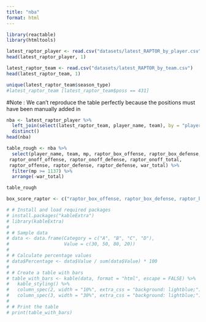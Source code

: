 ```yaml
---
title: "nba"
format: html
---
```



```r
library(reactable)
library(htmltools)
```

```r
latest_raptor_player <- read.csv("datasets/latest_RAPTOR_by_player.csv") 
head(latest_raptor_player, 1)

latest_raptor_team <- read.csv("datasets/latest_RAPTOR_by_team.csv") 
head(latest_raptor_team, 1)
```

```r
unique(latest_raptor_team$season_type) 
#latest_raptor_team [latest_raptor_team$poss == 431]
```

 #Note : We can't reproduce the table perfectly because the positions must have been manually added in

```r
nba <- latest_raptor_player %>% 
  left_join(select(latest_raptor_team, player_name, team), by = "player_name") %>% 
  distinct()
head(nba)
```

```r
table_rough <- nba %>% 
  select(player_name, team, mp, raptor_box_offense, raptor_box_defense, raptor_box_total,
 raptor_onoff_offense, raptor_onoff_defense, raptor_onoff_total, 
 raptor_offense, raptor_defense, raptor_defense, war_total) %>% 
  filter(mp >= 1137) %>% 
  arrange(-war_total)

table_rough
```

```r
box_score_raptor <- c("raptor_box_offense, raptor_box_defense, raptor_box_total")

```



```r
# # Install and load required packages
# install.packages("kableExtra")
# library(kableExtra)
# 
# # Sample data
# data <- data.frame(Category = c("A", "B", "C", "D"),
#                    Value = c(30, 50, 80, 20))
# 
# # Calculate percentage values
# data$Percentage <- data$Value / sum(data$Value) * 100
# 
# # Create a table with bars
# table_with_bars <- kable(data, format = "html", escape = FALSE) %>%
#   kable_styling() %>%
#   column_spec(2, width = "10%", extra_css = "background: lightblue;") %>%
#   column_spec(3, width = "30%", extra_css = "background: lightblue;")
# 
# # Print the table
# print(table_with_bars)
```

